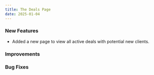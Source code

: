 ```yaml
---
title: The Deals Page
date: 2025-01-04
---
```


### New Features
- Added a new page to view all active deals with potential new clients.

### Improvements

### Bug Fixes
